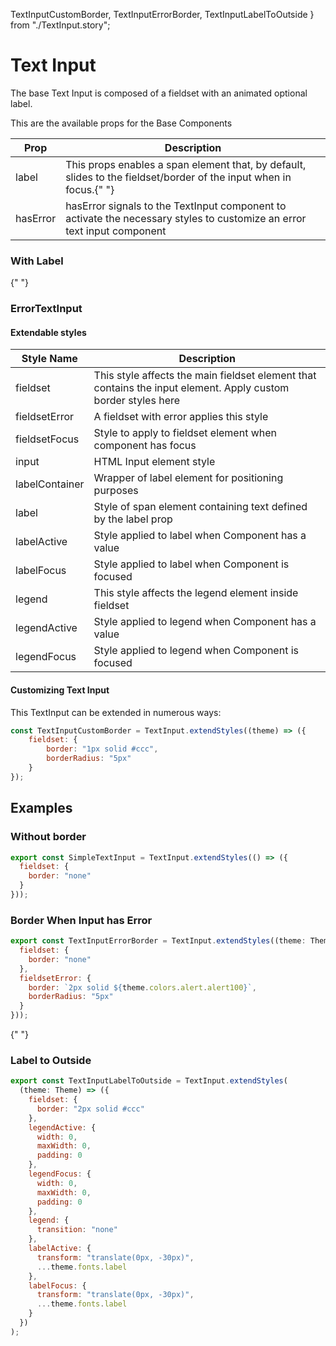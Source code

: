   TextInputCustomBorder,
  TextInputErrorBorder,
  TextInputLabelToOutside
} from "./TextInput.story";

<Meta title="Components| Text Input" />

# Text Input

The base Text Input is composed of a fieldset with an animated optional label.

<Preview>
  <Story name="TextInput">
    <TextInput />
  </Story>
</Preview>

This are the available props for the Base Components

<table width="100%">
  <thead>
    <tr>
      <th>Prop</th>
      <th>Description</th>
    </tr>
  </thead>
  <tbody>
    <tr>
      <td>label</td>
      <td>
        This props enables a span element that, by default, slides to the
        fieldset/border of the input when in focus.{" "}
      </td>
    </tr>
    <tr>
      <td>hasError</td>
      <td>
        hasError signals to the TextInput component to activate the necessary
        styles to customize an error text input component
      </td>
    </tr>
  </tbody>
</table>

### With Label

<Preview>
  <Story name="With Label ">
    <TextInput label="User Input" />
  </Story>
</Preview>{" "}

### ErrorTextInput

<Preview>
  <Story name="Customizing Text With Error">
    <ErrorTextInput label="User Input" error="Error" />
  </Story>
</Preview>

#### Extendable styles

<table width="100%">
  <thead>
    <tr>
      <th>Style Name</th>
      <th>Description</th>
    </tr>
  </thead>
  <tbody>
    <tr>
      <td>fieldset</td>
      <td>
        This style affects the main fieldset element that contains the input
        element. Apply custom border styles here
      </td>
    </tr>
    <tr>
      <td>fieldsetError</td>
      <td>A fieldset with error applies this style</td>
    </tr>
    <tr>
      <td>fieldsetFocus</td>
      <td>Style to apply to fieldset element when component has focus</td>
    </tr>
    <tr>
      <td>input</td>
      <td>HTML Input element style</td>
    </tr>
    <tr>
      <td>labelContainer</td>
      <td>Wrapper of label element for positioning purposes</td>
    </tr>
    <tr>
      <td>label</td>
      <td>Style of span element containing text defined by the label prop</td>
    </tr>
    <tr>
      <td>labelActive</td>
      <td>Style applied to label when Component has a value</td>
    </tr>
    <tr>
      <td>labelFocus</td>
      <td>Style applied to label when Component is focused</td>
    </tr>
    <tr>
      <td>legend</td>
      <td>This style affects the legend element inside fieldset</td>
    </tr>
    <tr>
      <td>legendActive</td>
      <td>Style applied to legend when Component has a value</td>
    </tr>
    <tr>
      <td>legendFocus</td>
      <td>Style applied to legend when Component is focused</td>
    </tr>
  </tbody>
</table>

#### Customizing Text Input

This TextInput can be extended in numerous ways:

```javascript
const TextInputCustomBorder = TextInput.extendStyles((theme) => ({
    fieldset: {
        border: "1px solid #ccc",
        borderRadius: "5px"
    }
});
```

<Preview>
  <Story name="Customizing Text Input">
    <TextInputCustomBorder label="User Input" />
  </Story>
</Preview>

## Examples

### Without border

```javascript
export const SimpleTextInput = TextInput.extendStyles(() => ({
  fieldset: {
    border: "none"
  }
}));
```

<Preview>
  <SimpleTextInput />
</Preview>

### Border When Input has Error

```javascript
export const TextInputErrorBorder = TextInput.extendStyles((theme: Theme) => ({
  fieldset: {
    border: "none"
  },
  fieldsetError: {
    border: `2px solid ${theme.colors.alert.alert100}`,
    borderRadius: "5px"
  }
}));
```

<Preview>
  <TextInputErrorBorder hasError label="Label" />
</Preview>{" "}

### Label to Outside

```javascript
export const TextInputLabelToOutside = TextInput.extendStyles(
  (theme: Theme) => ({
    fieldset: {
      border: "2px solid #ccc"
    },
    legendActive: {
      width: 0,
      maxWidth: 0,
      padding: 0
    },
    legendFocus: {
      width: 0,
      maxWidth: 0,
      padding: 0
    },
    legend: {
      transition: "none"
    },
    labelActive: {
      transform: "translate(0px, -30px)",
      ...theme.fonts.label
    },
    labelFocus: {
      transform: "translate(0px, -30px)",
      ...theme.fonts.label
    }
  })
);
```

<Preview>
  <TextInputLabelToOutside label="User Input" />
</Preview>
